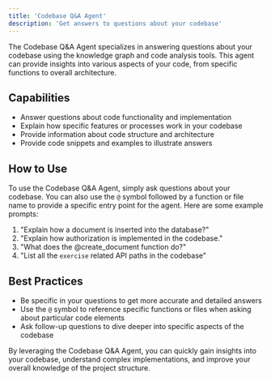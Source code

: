 ```yaml
---
title: 'Codebase Q&A Agent'
description: 'Get answers to questions about your codebase'
---
```



The Codebase Q&A Agent specializes in answering questions about your codebase using the knowledge graph and code analysis tools. This agent can provide insights into various aspects of your code, from specific functions to overall architecture.

## Capabilities

- Answer questions about code functionality and implementation
- Explain how specific features or processes work in your codebase
- Provide information about code structure and architecture
- Provide code snippets and examples to illustrate answers

## How to Use

To use the Codebase Q&A Agent, simply ask questions about your codebase. You can also use the `@` symbol followed by a function or file name to provide a specific entry point for the agent. Here are some example prompts:

1. "Explain how a document is inserted into the database?"
2. "Explain how authorization is implemented in the codebase."
3. "What does the @create_document function do?"
4. "List all the `exercise` related API paths in the codebase"

## Best Practices

- Be specific in your questions to get more accurate and detailed answers
- Use the `@` symbol to reference specific functions or files when asking about particular code elements
- Ask follow-up questions to dive deeper into specific aspects of the codebase

By leveraging the Codebase Q&A Agent, you can quickly gain insights into your codebase, understand complex implementations, and improve your overall knowledge of the project structure.

